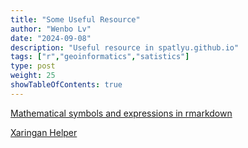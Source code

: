 ```yaml
---
title: "Some Useful Resource"
author: "Wenbo Lv"
date: "2024-09-08"
description: "Useful resource in spatlyu.github.io"
tags: ["r","geoinformatics","satistics"]
type: post
weight: 25
showTableOfContents: true
---
```


[Mathematical symbols and expressions in rmarkdown](https://spatlyu.github.io/mathsymbols.html)

[Xaringan Helper](https://spatlyu.github.io/materials/xaringan.pdf)